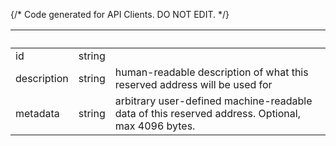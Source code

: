 {/* Code generated for API Clients. DO NOT EDIT. */}

| &nbsp;      | &nbsp; | &nbsp;                                                                                           |
| ----------- | ------ | ------------------------------------------------------------------------------------------------ |
| id          | string |                                                                                                  |
| description | string | human-readable description of what this reserved address will be used for                        |
| metadata    | string | arbitrary user-defined machine-readable data of this reserved address. Optional, max 4096 bytes. |
